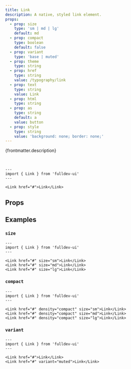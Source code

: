 ```yaml
---
title: Link
description: A native, styled link element.
props:
  - prop: size
    type: 'sm | md | lg'
    default: md
  - prop: compact
    type: boolean
    default: false
  - prop: variant
    type: 'base | muted'
  - prop: theme
    type: string
  - prop: href
    type: string
    value: /typography/link
  - prop: text
    type: string
    value: Link
  - prop: html
    type: string
  - prop: as
    type: string
    default: a
    value: button
  - prop: style
    type: string
    value: 'background: none; border: none;'
---
```



{frontmatter.description}

<br />

```astro live
---
import { Link } from 'fulldev-ui'
---

<Link href="#">Link</Link>
```

## Props

<PropsTable props={frontmatter.props} />

## Examples

### `size`

<SizeProp />

```astro live
---
import { Link } from 'fulldev-ui'
---

<Link href="#" size="sm">Link</Link>
<Link href="#" size="md">Link</Link>
<Link href="#" size="lg">Link</Link>
```

### `compact`

<CompactProp />

```astro live
---
import { Link } from 'fulldev-ui'
---

<Link href="#" density="compact" size="sm">Link</Link>
<Link href="#" density="compact" size="md">Link</Link>
<Link href="#" density="compact" size="lg">Link</Link>
```

### `variant`

<VariantProp />

```astro live
---
import { Link } from 'fulldev-ui'
---

<Link href="#">Link</Link>
<Link href="#" variant="muted">Link</Link>
```
